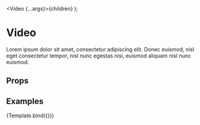 
<Meta title="Components/Video" component={Video} />

  <Video {...args}>{children}</Video>
);

# Video

Lorem ipsum dolor sit amet, consectetur adipiscing elit. Donec euismod, nisl eget consectetur tempor, nisl nunc egestas nisi, euismod aliquam nisl nunc euismod.

## Props

<ArgsTable story="Default" />

## Examples

<Canvas>
  <Story
    name="Default"
    argTypes={{
      playState: {
        defaultValue: { summary: "loadstart" },
        options: ["loadstart", "play", "pause"],
        type: "select",
        labels: {
          loadstart: "loadstart",
          play: "play",
          pause: "pause",
        },
      },
      textural: {
        defaultValue: { summary: true },
        control: "boolean",
      },
    }}
    args={{
      playState: "loadstart",
      sources: [
        "https://videos.ctfassets.net/j8tkpy1gjhi5/4YWtNzFROCQBTLFmgt0GtC/46b15d9fbb9a6f5af12819461a37bfc9/Tillamook_Desktop_v7.mp4",
        "https://videos.ctfassets.net/j8tkpy1gjhi5/3vr3eDCt4firB4lb5snVrc/c55eb5261efbe9cf0f8489e5aa4b5ab4/Tillamook_Desktop_v7.webm",
      ],
    }}
  >
    {Template.bind({})}
  </Story>
</Canvas>
